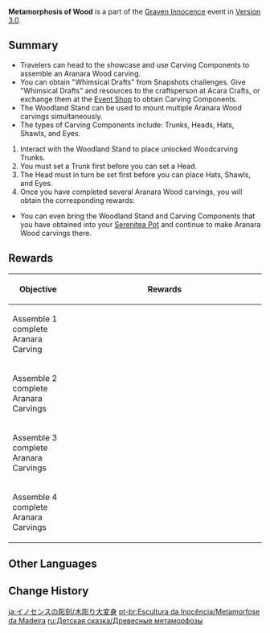 {{Event Tabs
|subpage1=Meticulous Craftsmanship
|subpage2=Roaming the Jungle
|subpage3=Metamorphosis of Wood
}}
{{Event
|name              = Metamorphosis of Wood
|image             = Metamorphosis of Wood.png
|type              = In-Game
|group             = Sub
|time_known        = yes
|time_start        = 2022-08-24 11:00:00
|time_start_offset = GMT+8
|time_end          = 2022-09-28 05:59:59
|time_end_offset   = GMT+8
}}
<!--{{Description|}}-->
'''Metamorphosis of Wood''' is a part of the [[Graven Innocence]] event in [[Version 3.0]].

==Summary==
* Travelers can head to the showcase and use Carving Components to assemble an Aranara Wood carving.
* You can obtain "Whimsical Drafts" from Snapshots challenges. Give "Whimsical Drafts" and resources to the craftsperson at Acara Crafts, or exchange them at the [[Graven Innocence#Event Shop|Event Shop]] to obtain Carving Components.
* The Woodland Stand can be used to mount multiple Aranara Wood carvings simultaneously.
* The types of Carving Components include: Trunks, Heads, Hats, Shawls, and Eyes.
# Interact with the Woodland Stand to place unlocked Woodcarving Trunks.
# You must set a Trunk first before you can set a Head.
# The Head must in turn be set first before you can place Hats, Shawls, and Eyes.
# Once you have completed several Aranara Wood carvings, you will obtain the corresponding rewards:
* You can even bring the Woodland Stand and Carving Components that you have obtained into your [[Serenitea Pot]] and continue to make Aranara Wood carvings there.

==Rewards==
{| class="article-table tdl1 align-center"
! Objective
! style="width: 370px;" | Rewards
|-
|Assemble 1 complete Aranara Carving
|{{Card|Primogem|40}}{{Card|Creative Note|200}}{{Card|Mystic Enhancement Ore|8}}
|-
|Assemble 2 complete Aranara Carvings
|{{Card|Primogem|40}}{{Card|Creative Note|200}}{{Card|Mystic Enhancement Ore|8}}
|-
|Assemble 3 complete Aranara Carvings
|{{Card|Primogem|40}}{{Card|Creative Note|200}}{{Card|Mystic Enhancement Ore|8}}
|-
|Assemble 4 complete Aranara Carvings
|{{Card|Primogem|40}}{{Card|Creative Note|200}}{{Card|Woodland Stand|1}}{{Card|Mystic Enhancement Ore|8}}
|}

==Other Languages==
{{Other Languages
|en      = Metamorphosis of Wood
|zhs     = 化木成像
|zhs_rm  = Huà Mù Chéng Xiàng
|zht     = 化木成像
|zht_rm  = Huà Mù Chéng Xiàng
|zh_tl   = 
|ja      = 木彫り大変身
|ja_rm   = Kibori Daihenshin
|ja_tl   = Woodcarving Transformation
|ko      = 나무의 변신
|ko_rm   = Namu-ui Byeonsin
|ko_tl   = Transformation of Wood
|es      = Esculturas de madera
|es_tl   = Wooden Sculptures
|fr      = Métamorphose du bois
|fr_tl   = Metamorphosis of Wood
|ru      = Древесные метаморфозы
|ru_tl   = Wooden Metamorphoses
|th      = แกะสลักไม้เป็นร่าง
|th_rm   = 
|th_tl   = 
|vi      = Biến Gỗ Thành Tượng
|vi_tl   = 
|de      = Holzmetamorphose
|de_tl   = Wood Metamorphosis
|id      = Metamorfosis Kayu
|id_tl   = Metamorphosis of Wood
|pt      = Metamorfose da Madeira
|pt_tl   = 
}}

==Change History==
{{Change History|3.0}}

[[ja:イノセンスの彫刻/木彫り大変身]]
[[pt-br:Escultura da Inocência/Metamorfose da Madeira]]
[[ru:Детская сказка/Древесные метаморфозы]]